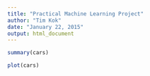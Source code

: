 ```yaml
---
title: "Practical Machine Learning Project"
author: "Tim Kok"
date: "January 22, 2015"
output: html_document
---
```




```r
summary(cars)
```


```r
plot(cars)
```


